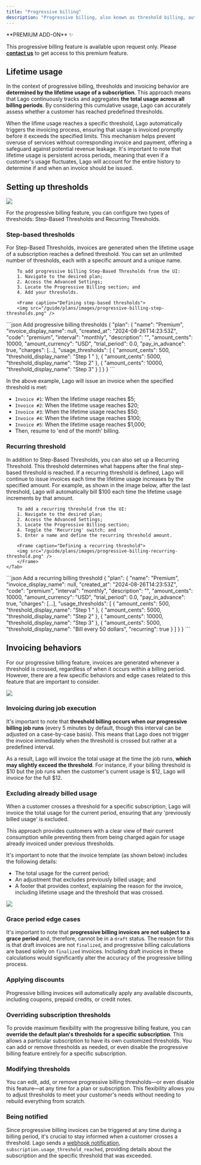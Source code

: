 ```yaml
---
title: "Progressive billing"
description: "Progressive billing, also known as threshold billing, automatically triggers an invoice when a customer's cumulative usage reaches predefined thresholds. This method ensures that customers cannot exceed certain usage limits without ensuring payment is received, reducing the risk of unpaid services or fraud."
---
```


<Info>
**PREMIUM ADD-ON** ✨

This progressive billing feature is available upon request only. Please **[contact us](mailto:hello@getlago.com)** to get access to this premium feature.
</Info>

## Lifetime usage
In the context of progressive billing, thresholds and invoicing behavior are **determined by the lifetime usage of a subscription**. 
This approach means that Lago continuously tracks and aggregates **the total usage across all billing periods**. 
By considering this cumulative usage, Lago can accurately assess whether a customer has reached predefined thresholds.

When the lifime usage reaches a specific threshold, Lago automatically triggers the invoicing process, ensuring that usage is invoiced promptly before it exceeds the specified limits. This mechanism helps prevent overuse of services without corresponding invoice and payment, offering a safeguard against potential revenue leakage. 
It's important to note that lifetime usage is persistent across periods, meaning that even if a customer's usage fluctuates, Lago will account for the entire history to determine if and when an invoice should be issued.

## Setting up thresholds

<Frame caption="Setting up thresholds">
  <img src="/guide/plans/images/progressive-billing-setting-up-thresholds.png" />
</Frame>

For the progressive billing feature, you can configure two types of thresholds: Step-Based Thresholds and Recurring Thresholds.

### Step-based thresholds

<Tabs>
    <Tab title="Dashboard">
        For Step-Based Thresholds, invoices are generated when the lifetime usage of a subscription reaches a defined threshold. 
        You can set an unlimited number of thresholds, each with a specific amount and a unique name.

        To add progressive billing Step-Based Thresholds from the UI:
        1. Navigate to the desired plan;
        2. Access the Advanced Settings;
        3. Locate the Progressive Billing section; and
        4. Add your thresholds.

        <Frame caption="Defining step-based thresholds">
        <img src="/guide/plans/images/progressive-billing-step-thresholds.png" />
</Frame>
    </Tab>
  <Tab title="API">
    <CodeGroup>
    ```json Add progressive billing thresholds
    {
        "plan": {
            "name": "Premium",
            "invoice_display_name": null,
            "created_at": "2024-08-26T14:23:53Z",
            "code": "premium",
            "interval": "monthly",
            "description": "",
            "amount_cents": 10000,
            "amount_currency": "USD",
            "trial_period": 0.0,
            "pay_in_advance": true,
            "charges": [...],
            "usage_thresholds": [
                {
                    "amount_cents": 500,
                    "threshold_display_name": "Step 1 "
                },
                {
                    "amount_cents": 5000,
                    "threshold_display_name": "Step 2"
                },
                {
                    "amount_cents": 10000,
                    "threshold_display_name": "Step 3"
                }
            ]
        }
    }
    ```
    </CodeGroup>
  </Tab>
</Tabs>

In the above example, Lago will issue an invoice when the specified threshold is met:

- `Invoice #1`: When the lifetime usage reaches $5;
- `Invoice #2`: When the lifetime usage reaches $20;
- `Invoice #3`: When the lifetime usage reaches $50;
- `Invoice #4`: When the lifetime usage reaches $100;
- `Invoice #5`: When the lifetime usage reaches $1,000;
- Then, resume to 'end of the month' billing.

### Recurring threshold
<Tabs>
    <Tab title="Dashboard">
        In addition to Step-Based Thresholds, you can also set up a Recurring Threshold. This threshold determines what happens after the final step-based threshold is reached. 
        If a recurring threshold is defined, Lago will continue to issue invoices each time the lifetime usage increases by the specified amount. 
        For example, as shown in the image below, after the last threshold, Lago will automatically bill $100 each time the lifetime usage increments by that amount.

        To add a recurring threshold from the UI:
        1. Navigate to the desired plan;
        2. Access the Advanced Settings;
        3. Locate the Progressive Billing section;
        4. Toggle the 'Recurring' switch; and
        5. Enter a name and define the recurring threshold amount.

        <Frame caption="Defining a recurring threshold">
        <img src="/guide/plans/images/progressive-billing-recurring-threshold.png" />
        </Frame>
    </Tab>
  <Tab title="API">
    <CodeGroup>
    ```json Add a recurring billing threshold
    {
        "plan": {
            "name": "Premium",
            "invoice_display_name": null,
            "created_at": "2024-08-26T14:23:53Z",
            "code": "premium",
            "interval": "monthly",
            "description": "",
            "amount_cents": 10000,
            "amount_currency": "USD",
            "trial_period": 0.0,
            "pay_in_advance": true,
            "charges": [...],
            "usage_thresholds": [
                {
                    "amount_cents": 500,
                    "threshold_display_name": "Step 1 "
                },
                {
                    "amount_cents": 5000,
                    "threshold_display_name": "Step 2"
                },
                {
                    "amount_cents": 10000,
                    "threshold_display_name": "Step 3"
                },
                {
                "amount_cents": 5000,
                "threshold_display_name": "Bill every 50 dollars",
                "recurring": true
                }
            ]
        }
    }
    ```
    </CodeGroup>
  </Tab>
</Tabs>

## Invoicing behaviors
For our progressive billing feature, invoices are generated whenever a threshold is crossed, regardless of when it occurs within a billing period. 
However, there are a few specific behaviors and edge cases related to this feature that are important to consider.

<Frame caption="Progressive billing invoice behavior">
  <img src="/guide/plans/images/progressive-billing-invoice-behavior.png" />
</Frame>


### Invoicing during job execution
It's important to note that **threshold billing occurs when our progressive billing job runs** (every 5 minutes by default, though this interval can be adjusted on a case-by-case basis).
This means that Lago does not trigger the invoice immediately when the threshold is crossed but rather at a predefined interval.

As a result, Lago will invoice the total usage at the time the job runs, **which may slightly exceed the threshold**. 
For instance, if your billing threshold is \$10 but the job runs when the customer's current usage is \$12, Lago will invoice for the full \$12.

### Excluding already billed usage

When a customer crosses a threshold for a specific subscription, Lago will invoice the total usage for the current period, 
ensuring that any 'previously billed usage' is excluded.

This approach provides customers with a clear view of their current consumption while preventing them from being charged again 
for usage already invoiced under previous thresholds.

It's important to note that the invoice template (as shown below) includes the following details:

- The total usage for the current period;
- An adjustment that excludes previously billed usage; and
- A footer that provides context, explaining the reason for the invoice, including lifetime usage and the threshold that was crossed.

<Frame caption="Progressive billing invoice detail">
  <img src="/guide/plans/images/progressive-billing-invoice-detail.png" />
</Frame>

### Grace period edge cases
It's important to note that **progressive billing invoices are not subject to a grace period** and, therefore, cannot be in a `draft` status. 
The reason for this is that draft invoices are not `finalized`, and progressive billing calculations are based solely on `finalized` invoices. Including draft invoices in these calculations would significantly alter the accuracy of the progressive billing process.

### Applying discounts
Progressive billing invoices will automatically apply any available discounts, including coupons, prepaid credits, or credit notes.

### Overriding subscription thresholds
To provide maximum flexibility with the progressive billing feature, you can **override the default plan's thresholds for a specific subscription**. 
This allows a particular subscription to have its own customized thresholds. You can add or remove thresholds as needed, or even disable the progressive billing feature entirely for a specific subscription.

### Modifying thresholds
You can edit, add, or remove progressive billing thresholds—or even disable this feature—at any time for a plan or subscription. 
This flexibility allows you to adjust thresholds to meet your customer's needs without needing to rebuild everything from scratch.

### Being notified
Since progressive billing invoices can be triggered at any time during a billing period, it's crucial to stay informed when a customer crosses a threshold. 
Lago sends a [webhook notification](/api-reference/webhooks/messages#subscription-usage-threshold-reached), `subscription.usage_threshold_reached`, providing details about the subscription and the specific threshold that was exceeded.
